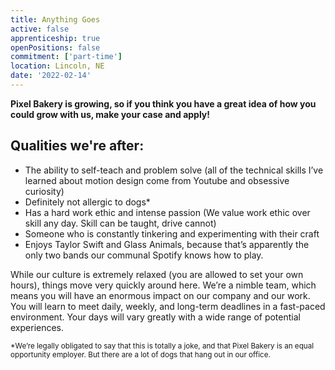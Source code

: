 ```yaml
---
title: Anything Goes
active: false
apprenticeship: true
openPositions: false
commitment: ['part-time']
location: Lincoln, NE
date: '2022-02-14'
---
```


**Pixel Bakery is growing, so if you think you have a great idea of how you could grow with us, make your case and apply!**

## Qualities we're after:

- The ability to self-teach and problem solve (all of the technical skills I’ve learned about motion design come from Youtube and obsessive curiosity)
- Definitely not allergic to dogs\*
- Has a hard work ethic and intense passion (We value work ethic over skill any day. Skill can be taught, drive cannot)
- Someone who is constantly tinkering and experimenting with their craft
- Enjoys Taylor Swift and Glass Animals, because that’s apparently the only two bands our communal Spotify knows how to play.

While our culture is extremely relaxed (you are allowed to set your own hours), things move very quickly around here. We’re a nimble team, which means you will have an enormous impact on our company and our work. You will learn to meet daily, weekly, and long-term deadlines in a fast-paced environment. Your days will vary greatly with a wide range of potential experiences.

<sub className='italic leading-none text-wine my-0 py-0'>
  *We’re legally obligated to say that this is totally a joke, and that Pixel Bakery is an equal
  opportunity employer. But there are a lot of dogs that hang out in our office.
</sub>
